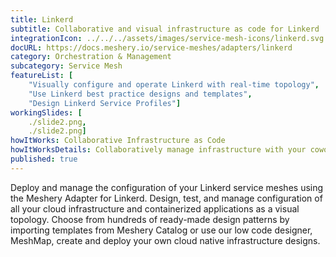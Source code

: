 ```yaml
---
title: Linkerd
subtitle: Collaborative and visual infrastructure as code for Linkerd
integrationIcon: ../../../assets/images/service-mesh-icons/linkerd.svg
docURL: https://docs.meshery.io/service-meshes/adapters/linkerd
category: Orchestration & Management
subcategory: Service Mesh
featureList: [
    "Visually configure and operate Linkerd with real-time topology",
    "Use Linkerd best practice designs and templates",
    "Design Linkerd Service Profiles"]
workingSlides: [
    ./slide2.png,
    ./slide2.png]
howItWorks: Collaborative Infrastructure as Code
howItWorksDetails: Collaboratively manage infrastructure with your coworkers synchronously sharing the same designs.
published: true
---
```


<p>
    Deploy and manage the configuration of your Linkerd service meshes using the Meshery Adapter for Linkerd. Design, test, and manage configuration of all your cloud infrastructure and containerized applications as a visual topology. Choose from hundreds of ready-made design patterns by importing templates from Meshery Catalog or use our low code designer, MeshMap, create and deploy your own cloud native infrastructure designs.
</p>
